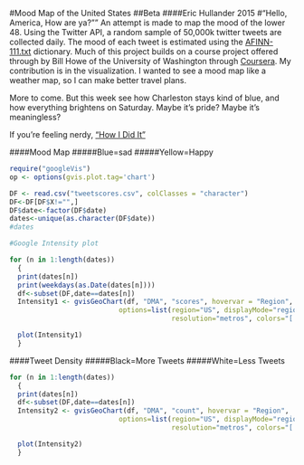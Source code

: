 #Mood Map of the United States
##Beta
####Eric Hullander 2015
#"Hello, America, How are ya?""
An attempt is made to map the mood of the lower 48.  Using the Twitter API, a random sample of 50,000k twitter tweets are 
collected daily.  The mood of each tweet is estimated using the <a href="https://github.com/uwescience/datasci_course_materials/blob/master/assignment1/AFINN-README.txt">AFINN-111.txt</a> dictionary.  Much of this project builds on a 
course project offered through by Bill Howe of the University of Washington through <a href="https://www.coursera.org/course/datasci">Coursera</a>.
My contribution is in the visualization.  I wanted to see a mood map like a weather map, so I can make better travel plans.  

More to come.  But this week see how Charleston stays kind of blue, and how everything brightens on Saturday.  Maybe it's pride?  Maybe it's meaningless?  

If you're feeling nerdy, <a href="https://github.com/ehullander/Twitterstream">"How I Did It"</a>

####Mood Map
#####Blue=sad
#####Yellow=Happy

```r

require("googleVis")
op <- options(gvis.plot.tag='chart')

DF <- read.csv("tweetscores.csv", colClasses = "character")
DF<-DF[DF$X!="",]
DF$date<-factor(DF$date)
dates<-unique(as.character(DF$date))
#dates

#Google Intensity plot
```
```r
for (n in 1:length(dates))
  {
  print(dates[n])
  print(weekdays(as.Date(dates[n])))
  df<-subset(DF,date==dates[n])
  Intensity1 <- gvisGeoChart(df, "DMA", "scores", hovervar = "Region",
                           options=list(region="US", displayMode="regions", 
                                        resolution="metros", colors="['#0033CC','#999999','#FFFF00']"))

  plot(Intensity1)
  }
```
####Tweet Density
#####Black=More Tweets
#####White=Less Tweets
```r
for (n in 1:length(dates))
  {
  print(dates[n])
  df<-subset(DF,date==dates[n])
  Intensity2 <- gvisGeoChart(df, "DMA", "count", hovervar = "Region",
                           options=list(region="US", displayMode="regions", 
                                        resolution="metros", colors="['#FFFFFF','#000000']"))

  plot(Intensity2)
  }
```

